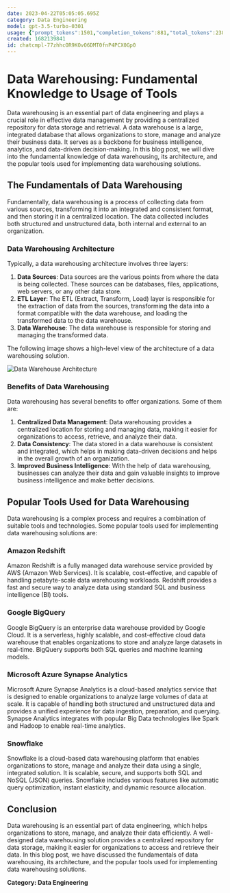 ```yaml
---
date: 2023-04-22T05:05:05.695Z
category: Data Engineering
model: gpt-3.5-turbo-0301
usage: {"prompt_tokens":1501,"completion_tokens":881,"total_tokens":2382}
created: 1682139841
id: chatcmpl-77zhhcOR9KOvO6DMT0fnP4PCX0Gp0
---
```


# Data Warehousing: Fundamental Knowledge to Usage of Tools

Data warehousing is an essential part of data engineering and plays a crucial role in effective data management by providing a centralized repository for data storage and retrieval. A data warehouse is a large, integrated database that allows organizations to store, manage and analyze their business data. It serves as a backbone for business intelligence, analytics, and data-driven decision-making. In this blog post, we will dive into the fundamental knowledge of data warehousing, its architecture, and the popular tools used for implementing data warehousing solutions.

## The Fundamentals of Data Warehousing

Fundamentally, data warehousing is a process of collecting data from various sources, transforming it into an integrated and consistent format, and then storing it in a centralized location. The data collected includes both structured and unstructured data, both internal and external to an organization.

### Data Warehousing Architecture

Typically, a data warehousing architecture involves three layers:

1. **Data Sources**: Data sources are the various points from where the data is being collected. These sources can be databases, files, applications, web servers, or any other data store.
2. **ETL Layer**: The ETL (Extract, Transform, Load) layer is responsible for the extraction of data from the sources, transforming the data into a format compatible with the data warehouse, and loading the transformed data to the data warehouse.
3. **Data Warehouse**: The data warehouse is responsible for storing and managing the transformed data.

The following image shows a high-level view of the architecture of a data warehousing solution.

![Data Warehouse Architecture](https://miro.medium.com/max/1280/1*crZp_aNFXO9LO0L_-VDRBw.png)

### Benefits of Data Warehousing

Data warehousing has several benefits to offer organizations. Some of them are:

1. **Centralized Data Management**: Data warehousing provides a centralized location for storing and managing data, making it easier for organizations to access, retrieve, and analyze their data.
2. **Data Consistency**: The data stored in a data warehouse is consistent and integrated, which helps in making data-driven decisions and helps in the overall growth of an organization.
3. **Improved Business Intelligence**: With the help of data warehousing, businesses can analyze their data and gain valuable insights to improve business intelligence and make better decisions.

## Popular Tools Used for Data Warehousing

Data warehousing is a complex process and requires a combination of suitable tools and technologies. Some popular tools used for implementing data warehousing solutions are:

### Amazon Redshift

Amazon Redshift is a fully managed data warehouse service provided by AWS (Amazon Web Services). It is scalable, cost-effective, and capable of handling petabyte-scale data warehousing workloads. Redshift provides a fast and secure way to analyze data using standard SQL and business intelligence (BI) tools.

### Google BigQuery

Google BigQuery is an enterprise data warehouse provided by Google Cloud. It is a serverless, highly scalable, and cost-effective cloud data warehouse that enables organizations to store and analyze large datasets in real-time. BigQuery supports both SQL queries and machine learning models.

### Microsoft Azure Synapse Analytics

Microsoft Azure Synapse Analytics is a cloud-based analytics service that is designed to enable organizations to analyze large volumes of data at scale. It is capable of handling both structured and unstructured data and provides a unified experience for data ingestion, preparation, and querying. Synapse Analytics integrates with popular Big Data technologies like Spark and Hadoop to enable real-time analytics.

### Snowflake

Snowflake is a cloud-based data warehousing platform that enables organizations to store, manage and analyze their data using a single, integrated solution. It is scalable, secure, and supports both SQL and NoSQL (JSON) queries. Snowflake includes various features like automatic query optimization, instant elasticity, and dynamic resource allocation.

## Conclusion

Data warehousing is an essential part of data engineering, which helps organizations to store, manage, and analyze their data efficiently. A well-designed data warehousing solution provides a centralized repository for data storage, making it easier for organizations to access and retrieve their data. In this blog post, we have discussed the fundamentals of data warehousing, its architecture, and the popular tools used for implementing data warehousing solutions.

**Category: Data Engineering**